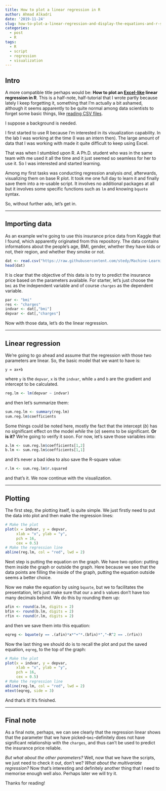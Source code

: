 ```yaml
---
title: How to plot a linear regression in R
author: Ahmad Alkadri
date: '2019-11-24'
slug: how-to-plot-a-linear-regression-and-display-the-equations-and-r-squared-in-the-same-graph
categories:
  - post
  - R
tags:
  - R
  - script
  - regression
  - visualization
---
```


## Intro

A more compatible title perhaps would be: 
**How to plot an [Excel-like](https://spreadsheeto.com/wp-content/uploads/2019/08/trendline-options-line-regression.gif) linear regression in R**. 
This is a half-note, half-tutorial that I wrote partly because 
lately I keep forgetting it, something that I'm actually a bit 
ashamed, although it seems apparently to be quite normal among 
data scientists to forget some basic things, like [reading 
CSV files](https://www.linkedin.com/posts/imaad-mohamed-khan-218b3999_datascience-machinelearning-programming-activity-6602948478396129280-YUcV).

I suppose a background is needed.

I first started to use R because I'm interested in its 
visualization capability. In the lab I was working at the time 
(I was an intern then). The large amount of data that I was working 
with made it quite difficult to keep using Excel. 

That was when I stumbled upon R. A Ph.D. student who 
was in the same team with me used it all the time and it just seemed 
so seamless for her to use it. So I was interested and started learning.

Among my first tasks was conducting regression analysis *and*, 
afterwards, visualizing them on base R plot. It took me 
one full day to learn it and finally save them into a re-usable script. 
It involves no additional packages at all but it involves some 
specific functions such as `lm` and knowing `bquote` syntax.

So, without further ado, let's get in.

----

## Importing data

As an example we're going to use this insurance price data 
from Kaggle that I found, which apparently originated from 
this repository. The data contains informations about the people's age, 
BMI, gender, whether they have kids or not, their 
region, and whether they smoke or not. 

```r
dat <- read.csv("https://raw.githubusercontent.com/stedy/Machine-Learning-with-R-datasets/master/insurance.csv")
head(dat)
```

It is clear that the objective of this data is to try to predict the 
insurance price based on the parameters available. For starter, let's 
just choose the `bmi` as the independent variable and of course `charges`
as the dependent variable.

```r
par <- "bmi"
res <- "charges"
indvar <- dat[,"bmi"]
depvar <- dat[,"charges"]
```

Now with those data, let's do the linear regression.

----

## Linear regression

We're going to go ahead and assume that the regression with those two 
parameters are linear. So, the basic model that we want to have is:

```
y = ax+b
```

where `y` is the `depvar`, `x` is the `indvar`, while `a` and `b` 
are the gradient and intercept to be calculated.

```r
reg.lm <- lm(depvar ~ indvar)
```

and then let's summarize them:

```r
sum.reg.lm <- summary(reg.lm)
sum.reg.lm$coefficients
```

Some things could be noted here, mostly the fact that the 
intercept (*b*) has no significant effect on the model *while* 
the (*a*) seems to be significant. **Or is it?** We're going 
to verify it soon. For now, let's save those variables into:

```r
a.lm <- sum.reg.lm$coefficients[1,2]
b.lm <- sum.reg.lm$coefficients[1,1]
```

and it's never a bad idea to also save the R-square value:

```r
r.lm <- sum.reg.lm$r.squared
```

and that's it. We now continue with the visualization.

----

## Plotting

The first step, the plotting itself, is quite simple. 
We just firstly need to put the data into plot 
and then make the regression lines:

```r
# Make the plot
plot(x = indvar, y = depvar,
     xlab = "x", ylab = "y",
     pch = 16,
     cex = 0.5)
# Make the regression line
abline(reg.lm, col = "red", lwd = 2)
```

Next step is putting the equation on the graph. We have two option: 
putting them inside the graph or outside the graph. 
Here because we see that the data points are filling the inside 
of the graph, putting the equation outside seems a better choice.

Now we make the equation by using `bquote`, but we to facilitates 
the presentation, let's just make sure that our `a` and `b` values 
don't have too many decimals behind. We do this by rounding 
them up:

```r
afin <- round(a.lm, digits = 2)
bfin <- round(b.lm, digits = 2)
rfin <- round(r.lm, digits = 2)
```

and then we save them into this equation:

```r
eqreg <- bquote(y == .(afin)*x*"+"*.(bfin)*","~R^2 == .(rfin))
```

Now the last thing we should do is to recall the plot 
and put the saved equation, `eqreg`, to the top of the graph:

```r
# Make the plot
plot(x = indvar, y = depvar,
     xlab = "x", ylab = "y",
     pch = 16,
     cex = 0.5)
# Make the regression line
abline(reg.lm, col = "red", lwd = 2)
mtext(eqreg, side = 3)
```

And that's it! It's finished.

----

## Final note

As a final note, perhaps, we can see clearly that the regression linear 
shows that the parameter that we have picked--`bmi`--definitely does 
not have significant relationship with the `charges`, and thus 
can't be used to predict the insurance price reliable.

*But what about the other parameters?* Well, now that we have the 
scripts, we just need to check it out, don't we? *What about 
the multivariate regression?* Now that's interesting and definitely 
another thing that I need to memorise enough well also. Perhaps later 
we will try it.

Thanks for reading!
